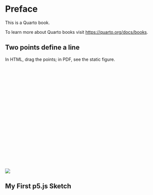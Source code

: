 # Preface {.unnumbered}

This is a Quarto book.

To learn more about Quarto books visit <https://quarto.org/docs/books>.


## Two points define a line

In HTML, drag the points; in PDF, see the static figure.

::: {.content-visible when-format="html"}
::: {.content-visible when-format="html"}
<link rel="stylesheet" href="https://cdn.jsdelivr.net/npm/jsxgraph@1.8.0/distrib/jsxgraph.css">
<script src="https://cdn.jsdelivr.net/npm/jsxgraph@1.8.0/distrib/jsxgraphcore.js"></script>

<div id="jxg" class="jxgbox" style="width:420px;height:320px"></div>
<script>
  const brd = JXG.JSXGraph.initBoard('jxg', { boundingbox: [-5,5,5,-5], axis: true });
  const A = brd.create('point', [1,2], { name: 'A' });
  const B = brd.create('point', [-2,-1], { name: 'B' });
  brd.create('line', [A, B]);
</script>
:::

::: {.content-visible when-format="pdf"}
![](figs/line-demo.png){fig-cap="Line through A and B."}
:::

:::



## My First p5.js Sketch

::: {=html}
<!-- p5.js from CDN -->
<script src="https://cdn.jsdelivr.net/npm/p5@1.9.2/lib/p5.min.js"></script>

<!-- Container for the sketch -->
<div id="p5-container"></div>

<script>
// p5.js sketch as an inline instance mode
new p5(function(p) {
  p.setup = function() {
    let canvas = p.createCanvas(400, 200);
    canvas.parent("p5-container"); // attach to our div
    p.background(220);
  };

  p.draw = function() {
    p.fill(255, 0, 0);
    p.ellipse(p.width/2, p.height/2, 50, 50);
  };
});
</script>
:::

